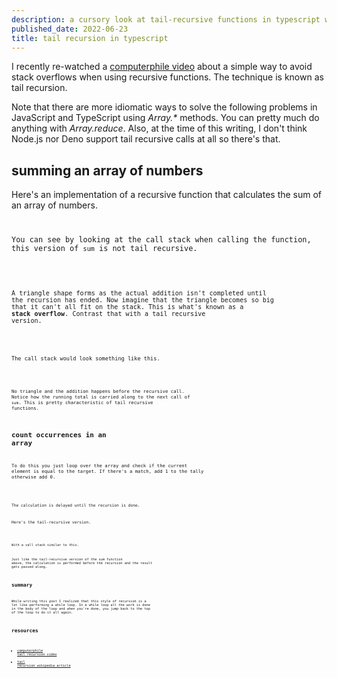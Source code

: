 ```yaml
---
description: a cursory look at tail-recursive functions in typescript with some examples
published_date: 2022-06-23
title: tail recursion in typescript
---
```



I recently re-watched a [computerphile video](#resources) about a simple way to
avoid stack overflows when using recursive functions. The technique is known as
tail recursion.

Note that there are more idiomatic ways to solve the following problems in
JavaScript and TypeScript using _Array.\*_ methods. You can pretty much do
anything with _Array.reduce_. Also, at the time of this writing, I don't think
Node.js nor Deno support tail recursive calls at all so there's that.

## summing an array of numbers

Here's an implementation of a recursive function that calculates the sum of an
array of numbers.

<Code
	code={sum_non_tail_recursive}
	lang="ts"
/>

You can see by looking at the call stack when calling the function, this version of `sum` is not tail recursive.

<Code
	code={sum_non_tail_recursive_example}
	lang="ts"
/>

A triangle shape forms as the actual addition isn't completed until the
recursion has ended. Now imagine that the triangle becomes so big that it can't
all fit on the stack. This is what's known as a **stack overflow**. Contrast
that with a tail recursive version.

<Code
	code={sum_tail_recursive}
	lang="ts"
/>

The call stack would look something like this.

<Code
	code={sum_non_tail_recursive_example}
	lang="ts"
/>

No triangle and the addition happens before the recursive call. Notice how the
running total is carried along to the next call of `sum`. This is pretty
characteristic of tail recursive functions.

## count occurrences in an array

To do this you just loop over the array and check if the current element is
equal to the target. If there's a match, add 1 to the tally otherwise add 0.

<Code
	code={count_non_tail_recursive}
	lang="ts"
/>

The calculation is delayed until the recursion is done.

Here's the tail-recursive version.

<Code
	code={count_tail_recursive}
	lang="ts"
/>

With a call stack similar to this.

Just like the tail-recursive version of the _sum_ function above, the
calculation is performed before the recursion and the result gets passed along.

## summary

While writing this post I realized that this style of recursion is a lot like
performing a while loop. In a while loop all the work is done in the body of the
loop and when you're done, you jump back to the top of the loop to do it all
again.

## resources

- [computerphile tail recursion video](https://www.youtube.com/watch?v=_JtPhF8MshA&t=765s)
- [tail recursion wikipedia article](https://en.wikipedia.org/wiki/Recursion_%28computer_science%29)
